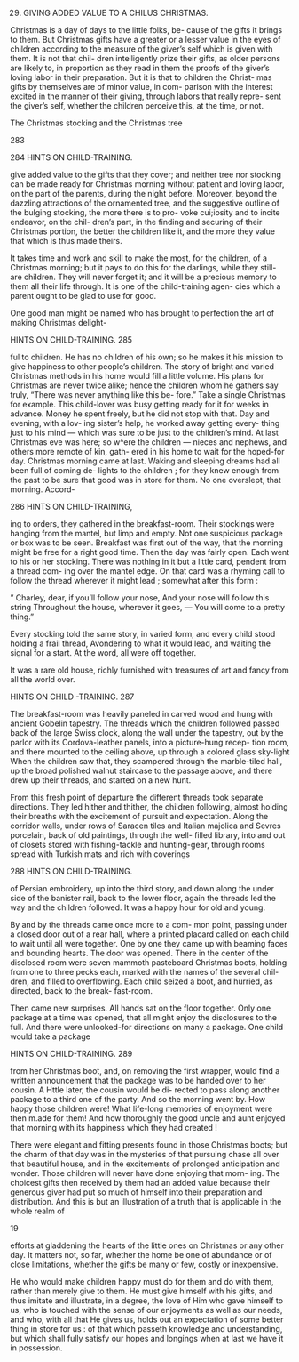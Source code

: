 29. GIVING ADDED VALUE TO A CHILUS CHRISTMAS.



Christmas is a day of days to the little folks, be- cause of the gifts it brings to them. But Christmas gifts have a greater or a lesser value in the eyes of children according to the measure of the giver's self which is given with them. It is not that chil- dren intelligently prize their gifts, as older persons are likely to, in proportion as they read in them the proofs of the giver's loving labor in their preparation. But it is that to children the Christ- mas gifts by themselves are of minor value, in com- parison with the interest excited in the manner of their giving, through labors that really repre- sent the giver's self, whether the children perceive this, at the time, or not.

The Christmas stocking and the Christmas tree

283



284 HINTS ON CHILD-TRAINING.

give added value to the gifts that they cover; and neither tree nor stocking can be made ready for Christmas morning without patient and loving labor, on the part of the parents, during the night before. Moreover, beyond the dazzling attractions of the ornamented tree, and the suggestive outline of the bulging stocking, the more there is to pro- voke cui;iosity and to incite endeavor, on the chil- dren's part, in the finding and securing of their Christmas portion, the better the children like it, and the more they value that which is thus made theirs.

It takes time and work and skill to make the most, for the children, of a Christmas morning; but it pays to do this for the darlings, while they still- are children. They will never forget it; and it will be a precious memory to them all their life through. It is one of the child-training agen- cies which a parent ought to be glad to use for good.

One good man might be named who has brought to perfection the art of making Christmas delight-



HINTS ON CHILD-TRAINING. 285

ful to children. He has no children of his own; so he makes it his mission to give happiness to other people's children. The story of bright and varied Christmas methods in his home would fill a little volume. His plans for Christmas are never twice alike; hence the children whom he gathers say truly, "There was never anything like this be- fore." Take a single Christmas for example. This child-lover was busy getting ready for it for weeks in advance. Money he spent freely, but he did not stop with that. Day and evening, with a lov- ing sister's help, he worked away getting every- thing just to his mind — which was sure to be just to the children's mind. At last Christmas eve was here; so w^ere the children — nieces and nephews, and others more remote of kin, gath- ered in his home to wait for the hoped-for day. Christmas morning came at last. Waking and sleeping dreams had all been full of coming de- lights to the children ; for they knew enough from the past to be sure that good was in store for them. No one overslept, that morning. Accord-



286 HINTS ON CHILD-TRAINING,

ing to orders, they gathered in the breakfast-room. Their stockings were hanging from the mantel, but limp and empty. Not one suspicious package or box was to be seen. Breakfast was first out of the way, that the morning might be free for a right good time. Then the day was fairly open. Each went to his or her stocking. There was nothing in it but a little card, pendent from a thread com- ing over the mantel edge. On that card was a rhyming call to follow the thread wherever it might lead ; somewhat after this form :

" Charley, dear, if you'll follow your nose, And your nose will follow this string Throughout the house, wherever it goes, — You will come to a pretty thing."

Every stocking told the same story, in varied form, and every child stood holding a frail thread, Avondering to what it would lead, and waiting the signal for a start. At the word, all were off together.

It was a rare old house, richly furnished with treasures of art and fancy from all the world over.



HINTS ON CHILD -TRAINING. 287

The breakfast-room was heavily paneled in carved wood and hung with ancient Gobelin tapestry. The threads which the children followed passed back of the large Swiss clock, along the wall under the tapestry, out by the parlor with its Cordova-leather panels, into a picture-hung recep- tion room, and there mounted to the ceiling above, up through a colored glass sky-light When the children saw that, they scampered through the marble-tiled hall, up the broad polished walnut staircase to the passage above, and there drew up their threads, and started on a new hunt.

From this fresh point of departure the different threads took separate directions. They led hither and thither, the children following, almost holding their breaths with the excitement of pursuit and expectation. Along the corridor walls, under rows of Saracen tiles and Italian majolica and Sevres porcelain, back of old paintings, through the well- filled library, into and out of closets stored with fishing-tackle and hunting-gear, through rooms spread with Turkish mats and rich with coverings



288 HINTS ON CHILD-TRAINING.

of Persian embroidery, up into the third story, and down along the under side of the banister rail, back to the lower floor, again the threads led the way and the children followed. It was a happy hour for old and young.

By and by the threads came once more to a com- mon point, passing under a closed door out of a rear hall, where a printed placard called on each child to wait until all were together. One by one they came up with beaming faces and bounding hearts. The door was opened. There in the center of the disclosed room were seven mammoth pasteboard Christmas boots, holding from one to three pecks each, marked with the names of the several chil- dren, and filled to overflowing. Each child seized a boot, and hurried, as directed, back to the break- fast-room.

Then came new surprises. All hands sat on the floor together. Only one package at a time was opened, that all might enjoy the disclosures to the full. And there were unlooked-for directions on many a package. One child would take a package



HINTS ON CHILD-TRAINING. 289

from her Christmas boot, and, on removing the first wrapper, would find a written announcement that the package was to be handed over to her cousin. A Httle later, the cousin would be di- rected to pass along another package to a third one of the party. And so the morning went by. How happy those children were! What life-long memories of enjoyment were then m.ade for them! And how thoroughly the good uncle and aunt enjoyed that morning with its happiness which they had created !

There were elegant and fitting presents found in those Christmas boots; but the charm of that day was in the mysteries of that pursuing chase all over that beautiful house, and in the excitements of prolonged anticipation and wonder. Those children will never have done enjoying that morn- ing. The choicest gifts then received by them had an added value because their generous giver had put so much of himself into their preparation and distribution. And this is but an illustration of a truth that is applicable in the whole realm of

19


efforts at gladdening the hearts of the little ones on Christmas or any other day. It matters not, so far, whether the home be one of abundance or of close limitations, whether the gifts be many or few, costly or inexpensive.

He who would make children happy must do for them and do with them, rather than merely give to them. He must give himself with his gifts, and thus imitate and illustrate, in a degree, the love of Him who gave himself to us, who is touched with the sense of our enjoyments as well as our needs, and who, with all that He gives us, holds out an expectation of some better thing in store for us : of that which passeth knowledge and understanding, but which shall fully satisfy our hopes and longings when at last we have it in possession.